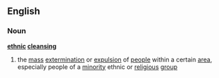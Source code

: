 ==English==
===Noun===
{{wikipedia}}
'''[[ethnic]] [[cleansing]]'''
# the [[mass]] [[extermination]] or [[expulsion]] of [[people]] within a certain [[area]], especially people of a [[minority]] ethnic or [[religious]] [[group]]